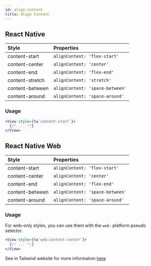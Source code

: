 ```yaml
---
id: align-content
title: Align Content
---
```


## React Native

| Style           | Properties                      |
| :-------------- | :------------------------------ |
| content-start   | `alignContent: 'flex-start'`    |
| content-center  | `alignContent: 'center'`        |
| content-end     | `alignContent: 'flex-end'`      |
| content-stretch | `alignContent: 'stretch'`       |
| content-between | `alignContent: 'space-between'` |
| content-around  | `alignContent: 'space-around'`  |

### Usage

<!-- prettier-ignore-start -->
```jsx
<View style={tw`content-start`}>
  {/* ... */}
</View>
```
<!-- prettier-ignore-end -->

## React Native Web

| Style           | Properties                      |
| :-------------- | :------------------------------ |
| content-start   | `alignContent: 'flex-start'`    |
| content-center  | `alignContent: 'center'`        |
| content-end     | `alignContent: 'flex-end'`      |
| content-between | `alignContent: 'space-between'` |
| content-around  | `alignContent: 'space-around'`  |

### Usage

For web-only styles, you can use them with the `web:` platform pseudo selector.

<!-- prettier-ignore-start -->
```jsx
<View style={tw`web:content-center`}>
  {/* ... */}
</View>
```
<!-- prettier-ignore-end -->

See in Tailwind website for more information [here](https://tailwindcss.com/docs/align-content)
